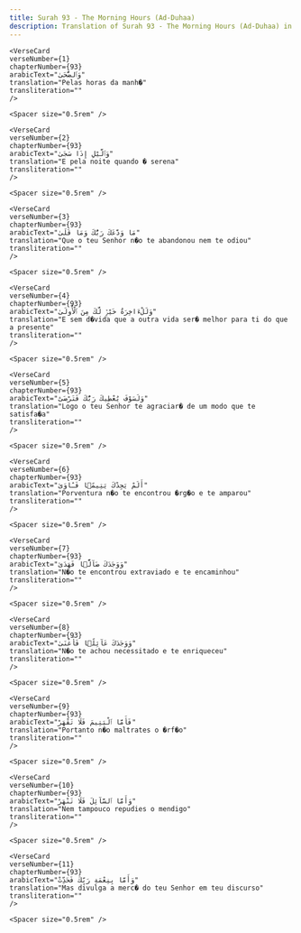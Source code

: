 ```yaml
---
title: Surah 93 - The Morning Hours (Ad-Duhaa)  
description: Translation of Surah 93 - The Morning Hours (Ad-Duhaa) in Portuguese
---
```







    <VerseCard 
    verseNumber={1}
    chapterNumber={93}
    arabicText="وَٱلضُّحَىٰ"
    translation="Pelas horas da manh�"
    transliteration=""
    />

    <Spacer size="0.5rem" />
                
    <VerseCard 
    verseNumber={2}
    chapterNumber={93}
    arabicText="وَٱلَّيْلِ إِذَا سَجَىٰ"
    translation="E pela noite quando � serena"
    transliteration=""
    />

    <Spacer size="0.5rem" />
                
    <VerseCard 
    verseNumber={3}
    chapterNumber={93}
    arabicText="مَا وَدَّعَكَ رَبُّكَ وَمَا قَلَىٰ"
    translation="Que o teu Senhor n�o te abandonou nem te odiou"
    transliteration=""
    />

    <Spacer size="0.5rem" />
                
    <VerseCard 
    verseNumber={4}
    chapterNumber={93}
    arabicText="وَلَلْءَاخِرَةُ خَيْرٌۭ لَّكَ مِنَ ٱلْأُولَىٰ"
    translation="E sem d�vida que a outra vida ser� melhor para ti do que a presente"
    transliteration=""
    />

    <Spacer size="0.5rem" />
                
    <VerseCard 
    verseNumber={5}
    chapterNumber={93}
    arabicText="وَلَسَوْفَ يُعْطِيكَ رَبُّكَ فَتَرْضَىٰٓ"
    translation="Logo o teu Senhor te agraciar� de um modo que te satisfa�a"
    transliteration=""
    />

    <Spacer size="0.5rem" />
                
    <VerseCard 
    verseNumber={6}
    chapterNumber={93}
    arabicText="أَلَمْ يَجِدْكَ يَتِيمًۭا فَـَٔاوَىٰ"
    translation="Porventura n�o te encontrou �rg�o e te amparou"
    transliteration=""
    />

    <Spacer size="0.5rem" />
                
    <VerseCard 
    verseNumber={7}
    chapterNumber={93}
    arabicText="وَوَجَدَكَ ضَآلًّۭا فَهَدَىٰ"
    translation="N�o te encontrou extraviado e te encaminhou"
    transliteration=""
    />

    <Spacer size="0.5rem" />
                
    <VerseCard 
    verseNumber={8}
    chapterNumber={93}
    arabicText="وَوَجَدَكَ عَآئِلًۭا فَأَغْنَىٰ"
    translation="N�o te achou necessitado e te enriqueceu"
    transliteration=""
    />

    <Spacer size="0.5rem" />
                
    <VerseCard 
    verseNumber={9}
    chapterNumber={93}
    arabicText="فَأَمَّا ٱلْيَتِيمَ فَلَا تَقْهَرْ"
    translation="Portanto n�o maltrates o �rf�o"
    transliteration=""
    />

    <Spacer size="0.5rem" />
                
    <VerseCard 
    verseNumber={10}
    chapterNumber={93}
    arabicText="وَأَمَّا ٱلسَّآئِلَ فَلَا تَنْهَرْ"
    translation="Nem tampouco repudies o mendigo"
    transliteration=""
    />

    <Spacer size="0.5rem" />
                
    <VerseCard 
    verseNumber={11}
    chapterNumber={93}
    arabicText="وَأَمَّا بِنِعْمَةِ رَبِّكَ فَحَدِّثْ"
    translation="Mas divulga a merc� do teu Senhor em teu discurso"
    transliteration=""
    />

    <Spacer size="0.5rem" />
                